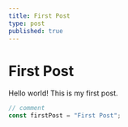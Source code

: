 ```yaml
---
title: First Post
type: post
published: true
---
```


# First Post

Hello world! This is my first post.

```js
// comment
const firstPost = "First Post";
```
